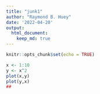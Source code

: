 ```yaml
---
title: "junk1"
author: "Raymond B. Huey"
date: '2022-04-20'
output:
  html_document:
    keep_md: true
---
```


```r
knitr::opts_chunk$set(echo = TRUE)
```
```r
x <- 1:10
y <- x^2
plot(x,y)
plot(y,x)
##
```

